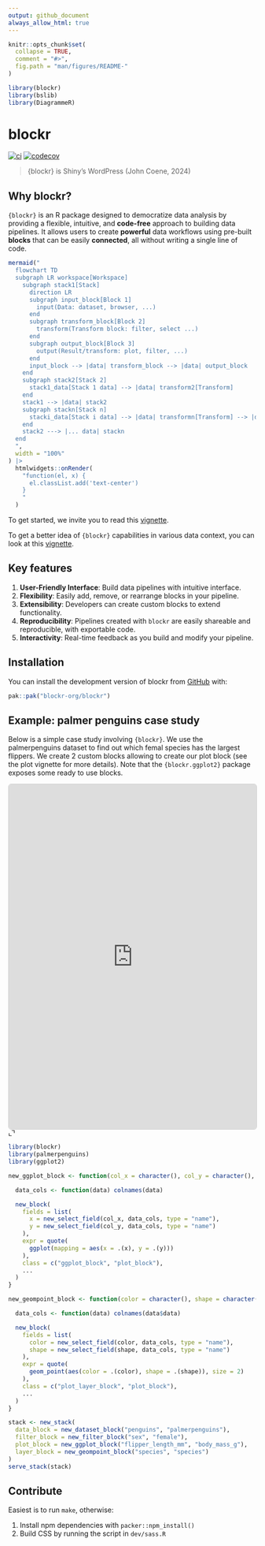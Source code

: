 ```yaml
---
output: github_document
always_allow_html: true
---
```


```r
knitr::opts_chunk$set(
  collapse = TRUE,
  comment = "#>",
  fig.path = "man/figures/README-"
)

library(blockr)
library(bslib)
library(DiagrammeR)
```

<!-- index.md is generated from index.Rmd. Please edit that file -->


# blockr

<!-- badges: start -->

[![ci](https://github.com/blockr-org/blockr/actions/workflows/ci.yml/badge.svg)](https://github.com/blockr-org/blockr/actions/workflows/ci.yml)
[![codecov](https://codecov.io/github/blockr-org/blockr/graph/badge.svg?token=9AO88LK8FJ)](https://codecov.io/github/blockr-org/blockr)
<!-- badges: end -->

> {blockr} is Shiny's WordPress (John Coene, 2024)

## Why blockr?

`{blockr}` is an R package designed to democratize data analysis by providing a flexible, intuitive, and __code-free__ approach to building data pipelines. It allows users to create __powerful__ data workflows using pre-built __blocks__ that can be easily __connected__, all without writing a single line of code.

```r
mermaid("
  flowchart TD
  subgraph LR workspace[Workspace]
    subgraph stack1[Stack]
      direction LR
      subgraph input_block[Block 1]
        input(Data: dataset, browser, ...)
      end
      subgraph transform_block[Block 2]
        transform(Transform block: filter, select ...)
      end
      subgraph output_block[Block 3]
        output(Result/transform: plot, filter, ...)
      end
      input_block --> |data| transform_block --> |data| output_block
    end
    subgraph stack2[Stack 2]
      stack1_data[Stack 1 data] --> |data| transform2[Transform]
    end
    stack1 --> |data| stack2
    subgraph stackn[Stack n]
      stacki_data[Stack i data] --> |data| transformn[Transform] --> |data| Visualize
    end
    stack2 ---> |... data| stackn
  end
  ",
  width = "100%"
) |>
  htmlwidgets::onRender(
    "function(el, x) {
      el.classList.add('text-center')
    }
    "
  )
```

To get started, we invite you to read this [vignette](https://blockr-org.github.io/blockr/articles/blockr.html).

To get a better idea of `{blockr}` capabilities in various data context, you can look at this [vignette](https://blockr-org.github.io/blockr/articles/blockr_examples.html).

## Key features

1. **User-Friendly Interface**: Build data pipelines with intuitive interface.
2. **Flexibility**: Easily add, remove, or rearrange blocks in your pipeline.
3. **Extensibility**: Developers can create custom blocks to extend functionality.
4. **Reproducibility**: Pipelines created with `blockr` are easily shareable and reproducible, with exportable code.
5. **Interactivity**: Real-time feedback as you build and modify your pipeline.

## Installation

You can install the development version of blockr from [GitHub](https://github.com/) with:

```r
pak::pak("blockr-org/blockr")
```

## Example: palmer penguins case study

Below is a simple case study involving `{blockr}`. We use the palmerpenguins dataset to find out which
femal species has the largest flippers. We create 2 custom blocks allowing to create our plot block (see the plot vignette for more details). Note that the `{blockr.ggplot2}` package exposes some ready to use blocks.

<div class="card bslib-card bslib-mb-spacing html-fill-item html-fill-container" data-bslib-card-init data-full-screen="false" data-require-bs-caller="card()" data-require-bs-version="5">
<div class="card-body bslib-gap-spacing html-fill-item html-fill-container" style="margin-top:auto;margin-bottom:auto;flex:1 1 auto;">
<iframe class="html-fill-item" src="https://shinylive.io/r/editor/#code=NobwRAdghgtgpmAXGKAHVA6ASmANGAYwHsIAXOMpMAdzgCMAnRRASwgGdSoAbbgCgA6YOtyIEA1gyG4ABAzioi7GQF4ZBQWAAWpUqnaIA9IZFjJAWiIMA5hmstSWgK50MLIodqNz8xe2kyQjp6Bsa+RBgM5tRQ7DAYVtZCAJTJAhDcLIxQDACefKYSDGkZWQw5+ag88AyoFNZObOwlmdl5fNbWqKKkAEwl6RBw1AD6nd1EpCOF4jIAPOYyAGZOEASk7hB8xNwjAB6q6lo5UOtwDHzJsjsjuYcEx+VnF1cyGO-JMiDp6TIyACZQLgjHbKBbLVbrTZ8QFcT47aDwdgwoFQAYQP5DUYzQQYv7LFhwbj-ZRqTKcXH4-EHNRYkbsIlwdYjJaE4nbIi7PayWFQEGc9iyUi5OqHISIuApXC-KkyO604b0xnM1lE-4c3a5Hmo-ncQUyYWitTi2CSsAlKlXGV-OB7VAMQ4ARyckzglNl4x6fBgaFQbGshygcGRNLefD2r3lYdyqQt+KteL+BG4sVJ6k0nsm01EEgCQgmUxmUutb3eMpKAF8fhA6dY4EQYIo2IWc7NwSs1hsSBqrPdHqdyC9ZOxjkajidnpdZO8MJ9vhAZbzdWDFh2od3efDORLkbyACSb6uYxU4kuq4lp8mkd1Una9hWjBncJlTc-qu8MbXA0FCkVwMWQKaxaJviI5oP+D5Ks+KpsuqYF1F+fI-gaf4ARKKQlgmVK2vaTouuQN74nWDYjE2ZB8EGyIfocGA9sUw6jhBYbwXAqTDiwABeTH9Jh0ogcmqb3JoBYjCmuTnNmZh5mAIlFuafFUjO5bpFWC4cFwEjzIsdKcKc4jukuMyHHSvIMi2ZjCfUjQcNJVTcDUdQQA0TTAX8smtsZiqZuZEiaEsmToBJz5OY4IwwDA0l0EQ-y5GFqZjK5MhiRJRmQcRjZEM2km+UI7B1AQhL+HggRgHlTKFRhEAlAyDAAG5wPSGn6bpEjJGAFYALpAA" height="700" width="100%" style="border: 1px solid rgba(0,0,0,0.175); border-radius: .375rem;" allowfullscreen="" allow="autoplay" data-external="1"></iframe>
</div>
<bslib-tooltip placement="auto" bsOptions="[]" data-require-bs-version="5" data-require-bs-caller="tooltip()">
<template>Expand</template>
<span class="bslib-full-screen-enter badge rounded-pill"><svg xmlns="http://www.w3.org/2000/svg" viewBox="0 0 24 24" style="height:1em;width:1em;fill:currentColor;" aria-hidden="true" role="img"><path d="M20 5C20 4.4 19.6 4 19 4H13C12.4 4 12 3.6 12 3C12 2.4 12.4 2 13 2H21C21.6 2 22 2.4 22 3V11C22 11.6 21.6 12 21 12C20.4 12 20 11.6 20 11V5ZM4 19C4 19.6 4.4 20 5 20H11C11.6 20 12 20.4 12 21C12 21.6 11.6 22 11 22H3C2.4 22 2 21.6 2 21V13C2 12.4 2.4 12 3 12C3.6 12 4 12.4 4 13V19Z"/></svg></span>
</bslib-tooltip>
<script data-bslib-card-init>bslib.Card.initializeAllCards();</script>
</div>

```r
library(blockr)
library(palmerpenguins)
library(ggplot2)

new_ggplot_block <- function(col_x = character(), col_y = character(), ...) {

  data_cols <- function(data) colnames(data)

  new_block(
    fields = list(
      x = new_select_field(col_x, data_cols, type = "name"),
      y = new_select_field(col_y, data_cols, type = "name")
    ),
    expr = quote(
      ggplot(mapping = aes(x = .(x), y = .(y)))
    ),
    class = c("ggplot_block", "plot_block"),
    ...
  )
}

new_geompoint_block <- function(color = character(), shape = character(), ...) {

  data_cols <- function(data) colnames(data$data)

  new_block(
    fields = list(
      color = new_select_field(color, data_cols, type = "name"),
      shape = new_select_field(shape, data_cols, type = "name")
    ),
    expr = quote(
      geom_point(aes(color = .(color), shape = .(shape)), size = 2)
    ),
    class = c("plot_layer_block", "plot_block"),
    ...
  )
}

stack <- new_stack(
  data_block = new_dataset_block("penguins", "palmerpenguins"),
  filter_block = new_filter_block("sex", "female"),
  plot_block = new_ggplot_block("flipper_length_mm", "body_mass_g"),
  layer_block = new_geompoint_block("species", "species")
)
serve_stack(stack)
```

## Contribute

Easiest is to run `make`, otherwise:

1. Install npm dependencies with `packer::npm_install()`
2. Build CSS by running the script in `dev/sass.R`

